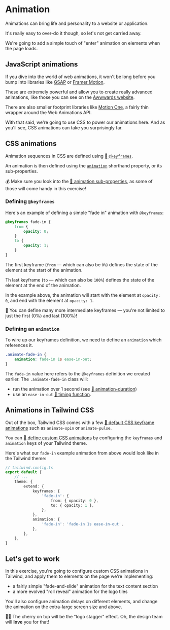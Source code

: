 # Animation

<EpicVideo url="https://www.epicweb.dev/workshops/pixel-perfect-figma-to-tailwind/animation/creating-engaging-ui-animations-using-css" />

Animations can bring life and personality to a website or application.

It's really easy to over-do it though, so let's not get carried away.

We're going to add a simple touch of "enter" animation on elements when the page loads.

## JavaScript animations

If you dive into the world of web animations, it won't be long before you bump into libraries like [GSAP](https://gsap.com) or [Framer Motion](https://www.framer.com/motion).

These are extremely powerful and allow you to create really advanced animations, like those you can see on the [Awwwards website](https://www.awwwards.com).

There are also smaller footprint libraries like [Motion One](https://motion.dev), a fairly thin wrapper around the Web Animations API.

With that said, we're going to use CSS to power our animations here. And as you'll see, CSS animations can take you surprisingly far.

## CSS animations

Animation sequences in CSS are defined using [📜 `@keyframes`](https://developer.mozilla.org/en-US/docs/Web/CSS/CSS_animations/Using_CSS_animations#defining_animation_sequence_using_keyframes).

An animation is then defined using the [`animation`](https://developer.mozilla.org/en-US/docs/Web/CSS/animation) shorthand property, or its sub-properties.

💰 Make sure you look into the [📜 animation sub-properties](https://developer.mozilla.org/en-US/docs/Web/CSS/animation), as some of those will come handy in this exercise!

### Defining `@keyframes`

Here's an example of defining a simple "fade in" animation with `@keyframes`:

```css
@keyframes fade-in {
	from {
		opacity: 0;
	}
	to {
		opacity: 1;
	}
}
```

The first keyframe (`from` — which can also be `0%`) defines the state of the element at the start of the animation.

Th last keyframe (`to` — which can also be `100%`) defines the state of the element at the end of the animation.

In the example above, the animation will start with the element at `opacity: 0`, and end with the element at `opacity: 1`.

🦉 You can define many more intermediate keyframes — you're not limited to just the first (0%) and last (100%)!

### Defining an `animation`

To wire up our keyframes definition, we need to define an `animation` which references it.

```css
.animate-fade-in {
	animation: fade-in 1s ease-in-out;
}
```

The `fade-in` value here refers to the `@keyframes` definition we created earlier. The `.animate-fade-in` class will:

- run the animation over 1 second (see [📜 animation-duration](https://developer.mozilla.org/en-US/docs/Web/CSS/animation-duration))
- use an `ease-in-out` [📜 timing function](https://developer.mozilla.org/en-US/docs/Web/CSS/animation-timing-function).

## Animations in Tailwind CSS

Out of the box, Tailwind CSS comes with a few [📜 default CSS keyframe animations](https://tailwindcss.com/docs/animation) such as `animate-spin` or `animate-pulse`.

You can [📜 define custom CSS animations](https://tailwindcss.com/docs/animation#customizing-your-theme) by configuring the `keyframes` and `animation` keys of your Tailwind theme.

Here's what our `fade-in` example animation from above would look like in the Tailwind theme:

```ts
// tailwind.config.ts
export default {
	// ...
	theme: {
		extend: {
			keyframes: {
				'fade-in': {
					from: { opacity: 0 },
					to: { opacity: 1 },
				},
			},
			animation: {
				'fade-in': 'fade-in 1s ease-in-out',
			},
		},
	},
}
```

## Let's get to work

In this exercise, you're going to configure custom CSS animations in Tailwind, and apply them to elements on the page we're implementing:

- a fairly simple "fade-and-slide" animation for the text content section
- a more evolved "roll reveal" animation for the logo tiles

You'll also configure animation delays on different elements, and change the animation on the extra-large screen size and above.

👨‍💼 The cherry on top will be the "logo stagger" effect. Oh, the design team will **love** you for that!
